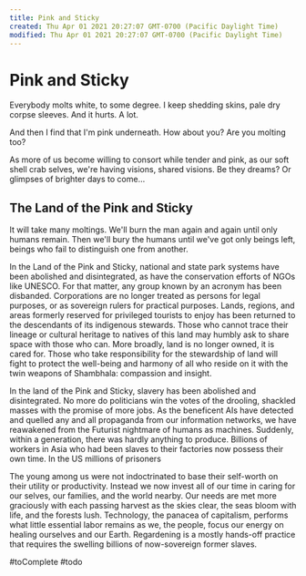 ```yaml
---
title: Pink and Sticky
created: Thu Apr 01 2021 20:27:07 GMT-0700 (Pacific Daylight Time)
modified: Thu Apr 01 2021 20:27:07 GMT-0700 (Pacific Daylight Time)
---
```

# Pink and Sticky

Everybody molts white, to some degree. I keep shedding skins, pale dry corpse sleeves. And it hurts. A lot.

And then I find that I'm pink underneath. How about you? Are you molting too?

As more of us become willing to consort while tender and pink, as our soft shell crab selves, we're having visions, shared visions. Be they dreams? Or glimpses of brighter days to come…

## The Land of the Pink and Sticky

It will take many moltings. We'll burn the man again and again until only humans remain. Then we'll bury the humans until we've got only beings left, beings who fail to distinguish one from another.

In the Land of the Pink and Sticky, national and state park systems have been abolished and disintegrated, as have the conservation efforts of NGOs like UNESCO. For that matter, any group known by an acronym has been disbanded. Corporations are no longer treated as persons for legal purposes, or as sovereign rulers for practical purposes. Lands, regions, and areas formerly reserved for privileged tourists to enjoy has been returned to the descendants of its indigenous stewards. Those who cannot trace their lineage or cultural heritage to natives of this land may humbly ask to share space with those who can. More broadly, land is no longer owned, it is cared for. Those who take responsibility for the stewardship of land will fight to protect the well-being and harmony of all who reside on it with the twin weapons of Shambhala: compassion and insight.

In the land of the Pink and Sticky, slavery has been abolished and disintegrated. No more do politicians win the votes of the drooling, shackled masses with the promise of more jobs. As the beneficent AIs have detected and quelled any and all propaganda from our information networks, we have reawakened from the Futurist nightmare of humans as machines. Suddenly, within a generation, there was hardly anything to produce. Billions of workers in Asia who had been slaves to their factories now possess their own time. In the US millions of prisoners

The young among us were not indoctrinated to base their self-worth on their utility or productivity. Instead we now invest all of our time in caring for our selves, our families, and the world nearby. Our needs are met more graciously with each passing harvest as the skies clear, the seas bloom with life, and the forests lush. Technology, the panacea of capitalism, performs what little essential labor remains as we, the people, focus our energy on healing ourselves and our Earth. Regardening is a mostly hands-off practice that requires the swelling billions of now-sovereign former slaves.

#toComplete #todo
